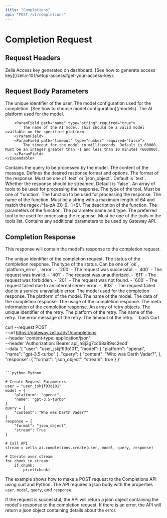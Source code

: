 ```yaml
---
title: "Completions"
api: "POST /v1/completions"
---
```


# Completion Request

## Request Headers

<ParamField body="Authorization" type="string" required="true">
  Zella Access key generated on dashboard. [See how to generate access key](/zella-101/setup-access#get-your-access-key).
</ParamField>


## Request Body Parameters

<ParamField body="user" type="string">
  The unique identifier of the user.
</ParamField>

<ParamField body="model" type="Object" required="true">
  The model configuration used for the completion. [See how to choose model configuration](/models).
    <Expandable title="properties">
        <ParamField path="platform" type="string" required="true">
            The AI platform used for the model.
        </ParamField>

        <ParamField path="name" type="string" required="true">
            The name of the AI model. This should be a valid model available on the specified platform.
        </ParamField>
        <ParamField path="timeout" type="number" required="false">
            The timeout for the model in milliseconds. Default is 60000. Must be an integer greater than -1 and less than 10 minutes (600000).
        </ParamField>
    </Expandable>

</ParamField>

<ParamField body="query" type="Object" required="true">
  Contains the query to be processed by the model.
  <Expandable title="properties">
    <ParamField path="content" type="string" required="true">
      The content of the message.
    </ParamField>
  </Expandable>
</ParamField>

<ParamField body="response" type="Object" required="true">
  Defines the desired response format and options.
  <Expandable title="properties">
    <ParamField path="format" type="string" required="true">
      The format of the response. Must be one of `text` or `json_object`.
      Default is `text`.
    </ParamField>
    <ParamField path="stream" type="boolean">
      Whether the response should be streamed. Default is `false`.
    </ParamField>
    <ParamField path="tools" type="array">
      An array of tools to be used for processing the response.
      <Expandable title="properties">
        <ParamField path="type" type="string" required="true">
          The type of the tool. Must be one of 'function'.
        </ParamField>
        <ParamField path="function" type="Object">
          The function to be used for processing the response.
          <Expandable title="properties">
            <ParamField
              path="name"
              type="string"
              required="true"
              max="64"
              regex="^[a-zA-Z0-9_-]+$"
            >
              The name of the function. Must be a string with a maximum length
              of 64 and match the regex /^[a-zA-Z0-9_-]+$/.
            </ParamField>
            <ParamField path="description" type="string">
              The description of the function.
            </ParamField>
            <ParamField path="parameters" type="Object">
              The parameters of the function.
              <ParamField path="<parameter>" type="any">
                The parameter name and type.
              </ParamField>
            </ParamField>
          </Expandable>
        </ParamField>
      </Expandable>
    </ParamField>
    <ParamField path="preferred_tool" type="string">
      The preferred tool to be used for processing the response. Must be one of
      the tools in the tools list.
    </ParamField>
  </Expandable>
</ParamField>

<ParamField body="options" type="Object">
  Contains any additional parameters to be used by Gateway API.
</ParamField>

## Completion Response

This response will contain the model's response to the completion request.

<ResponseField name="tryId" type="string">
  The unique identifier of the completion request.
</ResponseField>

<ResponseField name="status" type="Object">
  The status of the completion response.
  <Expandable title="properties">
    <ResponseField name="type" type="string">
      The type of the status. Can be one of `ok`, `platform_error`, `error`.
    </ResponseField>
    <ResponseField name="code" type="number">
        - `200` - The request was successful.
        - `400` - The request was invalid.
        - `401` - The request was unauthorized.
        - `611` - The request was forbidden.
        - `201` - The request was not found.
        - `600` - The request failed due to an internal server error.
        - `603` - The request failed due to a service unavailable error.
    </ResponseField>
  </Expandable>
</ResponseField>

<ResponseField name="model" type="Object">
  The model used for the completion response.
  <Expandable title="properties">
    <ResponseField name="platform" type="string">
      The platform of the model.
    </ResponseField>
    <ResponseField name="name" type="string">
      The name of the model.
    </ResponseField>
  </Expandable>
</ResponseField>

<ResponseField name="data" type="Object">
  The data of the completion response.
</ResponseField>

<ResponseField name="usage" type="Object">
  The usage of the completion response.
</ResponseField>

<ResponseField name="meta" type="Object">
  The meta information of the completion response.
</ResponseField>

<ResponseField name="retries" type="array">
  An array of retry objects.
  <Expandable title="properties">
    <ResponseField name="id" type="string">
      The unique identifier of the retry.
    </ResponseField>
    <ResponseField name="platform" type="string">
      The platform of the retry.
    </ResponseField>
    <ResponseField name="name" type="string">
      The name of the retry.
    </ResponseField>
    <ResponseField name="error" type="string">
      The error message of the retry.
    </ResponseField>
    <ResponseField name="timeout" type="number">
      The timeout of the retry.
    </ResponseField>
  </Expandable>
</ResponseField>

<RequestExample>
```bash Curl

curl --request POST \
--url https://gateway.zella.ai/v1/completions \
--header 'content-type: application/json' \
--header 'Authorization: Bearer api_h8j3g7cc68a89sc2eod' \
--data '{
"user": "user_jskjf93o101",
"model": {
    "platform": "openai",
    "name": "gpt-3.5-turbo"
},
"query": {
    "content": "Who was Darth Vader?",
},
"response": {
    "format": "json_object",
    "stream": true
    }
}'

````

```python Python

# Create Request Parameters
user = "user_jskjf93o101"
model = {
    "platform": "openai",
    "name": "gpt-3.5-turbo"
}
query = {
    "content": "Who was Darth Vader?"
}
response = {
    "format": "json_object",
    "stream": True
}

# Call API
stream = zella_ai.completions.create(user, model, query, response)

# Iterate over stream
for chunk in stream:
    if chunk:
        print(chunk)
````

</RequestExample>

The example shows how to make a POST request to the Completions API using curl and Python. The API requires a json body with the properties `user`, `model`, `query`, and `response`.

If the request is successful, the API will return a json object containing the model's response to the completion request. If there is an error, the API will return a json object containing details about the error.
